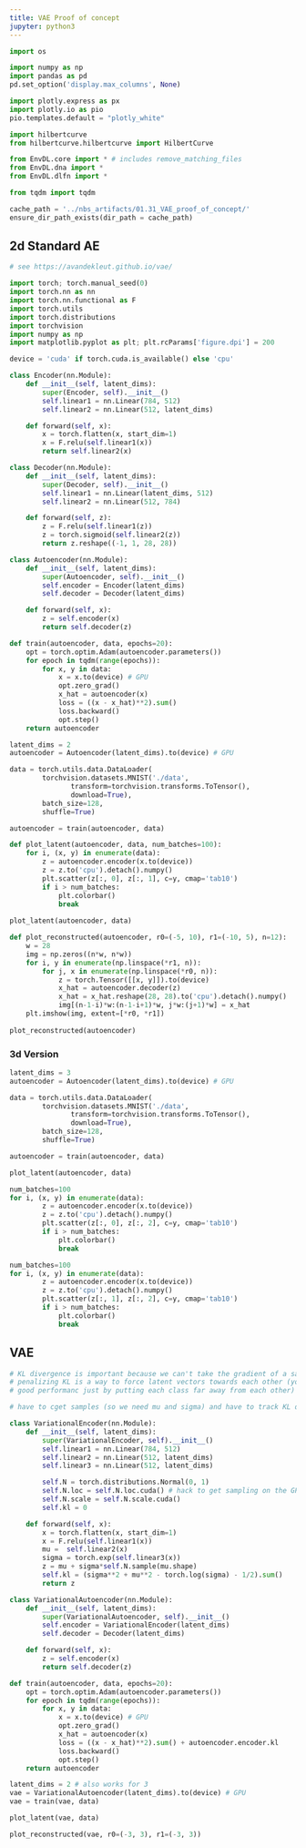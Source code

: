 ```yaml
---
title: VAE Proof of concept
jupyter: python3
---
```



> 


```python
import os

import numpy as np
import pandas as pd
pd.set_option('display.max_columns', None)

import plotly.express as px
import plotly.io as pio
pio.templates.default = "plotly_white"

import hilbertcurve
from hilbertcurve.hilbertcurve import HilbertCurve

from EnvDL.core import * # includes remove_matching_files
from EnvDL.dna import *
from EnvDL.dlfn import *

from tqdm import tqdm
```

```python
cache_path = '../nbs_artifacts/01.31_VAE_proof_of_concept/'
ensure_dir_path_exists(dir_path = cache_path)
```

## 2d Standard AE

```python
# see https://avandekleut.github.io/vae/
```

```python
import torch; torch.manual_seed(0)
import torch.nn as nn
import torch.nn.functional as F
import torch.utils
import torch.distributions
import torchvision
import numpy as np
import matplotlib.pyplot as plt; plt.rcParams['figure.dpi'] = 200

device = 'cuda' if torch.cuda.is_available() else 'cpu'
```

```python
class Encoder(nn.Module):
    def __init__(self, latent_dims):
        super(Encoder, self).__init__()
        self.linear1 = nn.Linear(784, 512)
        self.linear2 = nn.Linear(512, latent_dims)

    def forward(self, x):
        x = torch.flatten(x, start_dim=1)
        x = F.relu(self.linear1(x))
        return self.linear2(x)
```

```python
class Decoder(nn.Module):
    def __init__(self, latent_dims):
        super(Decoder, self).__init__()
        self.linear1 = nn.Linear(latent_dims, 512)
        self.linear2 = nn.Linear(512, 784)

    def forward(self, z):
        z = F.relu(self.linear1(z))
        z = torch.sigmoid(self.linear2(z))
        return z.reshape((-1, 1, 28, 28))
```

```python
class Autoencoder(nn.Module):
    def __init__(self, latent_dims):
        super(Autoencoder, self).__init__()
        self.encoder = Encoder(latent_dims)
        self.decoder = Decoder(latent_dims)

    def forward(self, x):
        z = self.encoder(x)
        return self.decoder(z)
```

```python
def train(autoencoder, data, epochs=20):
    opt = torch.optim.Adam(autoencoder.parameters())
    for epoch in tqdm(range(epochs)):
        for x, y in data:
            x = x.to(device) # GPU
            opt.zero_grad()
            x_hat = autoencoder(x)
            loss = ((x - x_hat)**2).sum()
            loss.backward()
            opt.step()
    return autoencoder
```

```python
latent_dims = 2
autoencoder = Autoencoder(latent_dims).to(device) # GPU

data = torch.utils.data.DataLoader(
        torchvision.datasets.MNIST('./data',
               transform=torchvision.transforms.ToTensor(),
               download=True),
        batch_size=128,
        shuffle=True)
```

```python
autoencoder = train(autoencoder, data)
```

```python
def plot_latent(autoencoder, data, num_batches=100):
    for i, (x, y) in enumerate(data):
        z = autoencoder.encoder(x.to(device))
        z = z.to('cpu').detach().numpy()
        plt.scatter(z[:, 0], z[:, 1], c=y, cmap='tab10')
        if i > num_batches:
            plt.colorbar()
            break
            
plot_latent(autoencoder, data)
```


```python
def plot_reconstructed(autoencoder, r0=(-5, 10), r1=(-10, 5), n=12):
    w = 28
    img = np.zeros((n*w, n*w))
    for i, y in enumerate(np.linspace(*r1, n)):
        for j, x in enumerate(np.linspace(*r0, n)):
            z = torch.Tensor([[x, y]]).to(device)
            x_hat = autoencoder.decoder(z)
            x_hat = x_hat.reshape(28, 28).to('cpu').detach().numpy()
            img[(n-1-i)*w:(n-1-i+1)*w, j*w:(j+1)*w] = x_hat
    plt.imshow(img, extent=[*r0, *r1])
    
plot_reconstructed(autoencoder)
```

### 3d Version

```python
latent_dims = 3
autoencoder = Autoencoder(latent_dims).to(device) # GPU

data = torch.utils.data.DataLoader(
        torchvision.datasets.MNIST('./data',
               transform=torchvision.transforms.ToTensor(),
               download=True),
        batch_size=128,
        shuffle=True)
```

```python
autoencoder = train(autoencoder, data)
```

```python
plot_latent(autoencoder, data)
```

```python
num_batches=100
for i, (x, y) in enumerate(data):
        z = autoencoder.encoder(x.to(device))
        z = z.to('cpu').detach().numpy()
        plt.scatter(z[:, 0], z[:, 2], c=y, cmap='tab10')
        if i > num_batches:
            plt.colorbar()
            break
```

```python
num_batches=100
for i, (x, y) in enumerate(data):
        z = autoencoder.encoder(x.to(device))
        z = z.to('cpu').detach().numpy()
        plt.scatter(z[:, 1], z[:, 2], c=y, cmap='tab10')
        if i > num_batches:
            plt.colorbar()
            break
```

## VAE

```python
# KL divergence is important because we can't take the gradient of a sampling operation.
# penalizing KL is a way to force latent vectors towards each other (you can't get 
# good performanc just by putting each class far away from each other)
```

```python
# have to cget samples (so we need mu and sigma) and have to track KL divergence

class VariationalEncoder(nn.Module):
    def __init__(self, latent_dims):
        super(VariationalEncoder, self).__init__()
        self.linear1 = nn.Linear(784, 512)
        self.linear2 = nn.Linear(512, latent_dims)
        self.linear3 = nn.Linear(512, latent_dims)

        self.N = torch.distributions.Normal(0, 1)
        self.N.loc = self.N.loc.cuda() # hack to get sampling on the GPU
        self.N.scale = self.N.scale.cuda()
        self.kl = 0

    def forward(self, x):
        x = torch.flatten(x, start_dim=1)
        x = F.relu(self.linear1(x))
        mu =  self.linear2(x)
        sigma = torch.exp(self.linear3(x))
        z = mu + sigma*self.N.sample(mu.shape)
        self.kl = (sigma**2 + mu**2 - torch.log(sigma) - 1/2).sum()
        return z
```

```python
class VariationalAutoencoder(nn.Module):
    def __init__(self, latent_dims):
        super(VariationalAutoencoder, self).__init__()
        self.encoder = VariationalEncoder(latent_dims)
        self.decoder = Decoder(latent_dims)

    def forward(self, x):
        z = self.encoder(x)
        return self.decoder(z)
```

```python
def train(autoencoder, data, epochs=20):
    opt = torch.optim.Adam(autoencoder.parameters())
    for epoch in tqdm(range(epochs)):
        for x, y in data:
            x = x.to(device) # GPU
            opt.zero_grad()
            x_hat = autoencoder(x)
            loss = ((x - x_hat)**2).sum() + autoencoder.encoder.kl
            loss.backward()
            opt.step()
    return autoencoder
```

```python
latent_dims = 2 # also works for 3
vae = VariationalAutoencoder(latent_dims).to(device) # GPU
vae = train(vae, data)
```


```python
plot_latent(vae, data)
```

```python
plot_reconstructed(vae, r0=(-3, 3), r1=(-3, 3))
```



